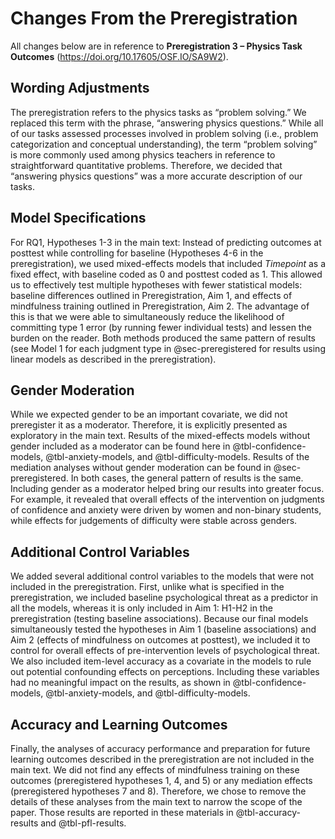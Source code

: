 # Changes From the Preregistration

All changes below are in reference to **Preregistration 3 – Physics Task Outcomes** (<https://doi.org/10.17605/OSF.IO/SA9W2>).

## Wording Adjustments

The preregistration refers to the physics tasks as “problem solving.” We replaced this term with the phrase, “answering physics questions.” While all of our tasks assessed processes involved in problem solving (i.e., problem categorization and conceptual understanding), the term “problem solving” is more commonly used among physics teachers in reference to straightforward quantitative problems. Therefore, we decided that “answering physics questions” was a more accurate description of our tasks.

## Model Specifications

For RQ1, Hypotheses 1-3 in the main text: Instead of predicting outcomes at posttest while controlling for baseline (Hypotheses 4-6 in the preregistration), we used mixed-effects models that included *Timepoint* as a fixed effect, with baseline coded as 0 and posttest coded as 1. This allowed us to effectively test multiple hypotheses with fewer statistical models: baseline differences outlined in Preregistration, Aim 1, and effects of mindfulness training outlined in Preregistration, Aim 2. The advantage of this is that we were able to simultaneously reduce the likelihood of committing type 1 error (by running fewer individual tests) and lessen the burden on the reader. Both methods produced the same pattern of results (see Model 1 for each judgment type in @sec-preregistered for results using linear models as described in the preregistration).

## Gender Moderation

While we expected gender to be an important covariate, we did not preregister it as a moderator. Therefore, it is explicitly presented as exploratory in the main text. Results of the mixed-effects models without gender included as a moderator can be found here in @tbl-confidence-models, @tbl-anxiety-models, and @tbl-difficulty-models. Results of the mediation analyses without gender moderation can be found in @sec-preregistered. In both cases, the general pattern of results is the same. Including gender as a moderator helped bring our results into greater focus. For example, it revealed that overall effects of the intervention on judgments of confidence and anxiety were driven by women and non-binary students, while effects for judgements of difficulty were stable across genders.

## Additional Control Variables

We added several additional control variables to the models that were not included in the preregistration. First, unlike what is specified in the preregistration, we included baseline psychological threat as a predictor in all the models, whereas it is only included in Aim 1: H1-H2 in the preregistration (testing baseline associations). Because our final models simultaneously tested the hypotheses in Aim 1 (baseline associations) and Aim 2 (effects of mindfulness on outcomes at posttest), we included it to control for overall effects of pre-intervention levels of psychological threat. We also included item-level accuracy as a covariate in the models to rule out potential confounding effects on perceptions. Including these variables had no meaningful impact on the results, as shown in @tbl-confidence-models, @tbl-anxiety-models, and @tbl-difficulty-models.

## Accuracy and Learning Outcomes

Finally, the analyses of accuracy performance and preparation for future learning outcomes described in the preregistration are not included in the main text. We did not find any effects of mindfulness training on these outcomes (preregistered hypotheses 1, 4, and 5) or any mediation effects (preregistered hypotheses 7 and 8). Therefore, we chose to remove the details of these analyses from the main text to narrow the scope of the paper. Those results are reported in these materials in @tbl-accuracy-results and @tbl-pfl-results.
